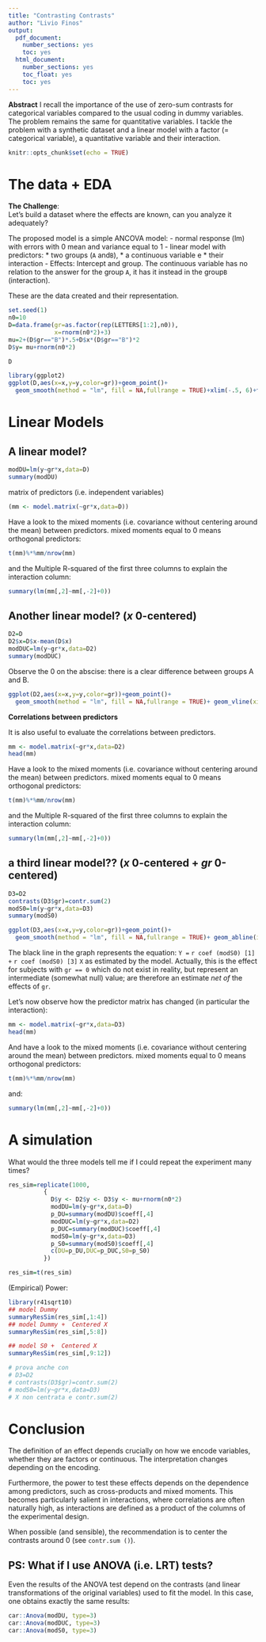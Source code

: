 ```yaml
---
title: "Contrasting Contrasts"
author: "Livio Finos"
output:
  pdf_document:
    number_sections: yes
    toc: yes
  html_document:
    number_sections: yes
    toc_float: yes
    toc: yes
---
```



**Abstract**
I recall the importance of the use of zero-sum contrasts for categorical variables compared to the usual coding in dummy variables. The problem remains the same for quantitative variables. I tackle the problem with a synthetic dataset and a linear model with a factor (= categorical variable), a quantitative variable and their interaction.


```r
knitr::opts_chunk$set(echo = TRUE)
```


# The data + EDA

**The Challenge**:   
Let's build a dataset where the effects are known, can you analyze it adequately?


The proposed model is a simple ANCOVA model:
- normal response (lm) with errors with 0 mean and variance equal to 1
- linear model with predictors:
   * two groups (`A` and` B`),
   * a continuous variable e
   * their interaction
- Effects: Intercept and group. The continuous variable has no relation to the answer for the group `A`, it has it instead in the group` B` (interaction).

These are the data created and their representation.

```r
set.seed(1)
n0=10
D=data.frame(gr=as.factor(rep(LETTERS[1:2],n0)),
             x=rnorm(n0*2)+3)
mu=2+(D$gr=="B")*.5+D$x*(D$gr=="B")*2
D$y= mu+rnorm(n0*2)

D

library(ggplot2)
ggplot(D,aes(x=x,y=y,color=gr))+geom_point()+
  geom_smooth(method = "lm", fill = NA,fullrange = TRUE)+xlim(-.5, 6)+theme_bw()
```

# Linear Models  
## A linear model?

```r
modDU=lm(y~gr*x,data=D)
summary(modDU)
```

matrix of predictors (i.e. independent variables)

```r
(mm <- model.matrix(~gr*x,data=D))
```

Have a look to the mixed moments (i.e. covariance without centering around the mean) between predictors. mixed moments equal to 0 means orthogonal predictors:

```r
t(mm)%*%mm/nrow(mm)
```

and the Multiple R-squared of the first three columns to explain the interaction column:

```r
summary(lm(mm[,2]~mm[,-2]+0))
```


## Another linear model? ($x$ 0-centered)

```r
D2=D
D2$x=D$x-mean(D$x)
modDUC=lm(y~gr*x,data=D2)
summary(modDUC)

```

Observe the 0 on the abscise:
there is a clear difference between groups A and B.

```r
ggplot(D2,aes(x=x,y=y,color=gr))+geom_point()+
  geom_smooth(method = "lm", fill = NA,fullrange = TRUE)+ geom_vline(xintercept = 0)+theme_bw()

```



**Correlations between predictors**

It is also useful to evaluate the correlations between predictors.

```r
mm <- model.matrix(~gr*x,data=D2)
head(mm)
```



Have a look to the mixed moments (i.e. covariance without centering around the mean) between predictors. mixed moments equal to 0 means orthogonal predictors:

```r
t(mm)%*%mm/nrow(mm)
```

and the Multiple R-squared of the first three columns to explain the interaction column:

```r
summary(lm(mm[,2]~mm[,-2]+0))
```

## a third linear model?? ($x$ 0-centered + $gr$ 0-centered)

```r
D3=D2
contrasts(D3$gr)=contr.sum(2)
modS0=lm(y~gr*x,data=D3)
summary(modS0)
```

```r
ggplot(D3,aes(x=x,y=y,color=gr))+geom_point()+
  geom_smooth(method = "lm", fill = NA,fullrange = TRUE)+ geom_abline(intercept = coef(modS0)[1], slope = coef(modS0)[3])+theme_bw()

```

The black line in the graph represents the equation:
`Y =` `r coef (modS0) [1]` `+` `r coef (modS0) [3]` `X`
as estimated by the model. Actually, this is the effect for subjects with `gr == 0` which do not exist in reality, but represent an intermediate (somewhat null) value; are therefore an estimate *net of* the effects of `gr`.


Let's now observe how the predictor matrix has changed (in particular the interaction):

```r
mm <- model.matrix(~gr*x,data=D3)
head(mm)
```


And have a look to the mixed moments (i.e. covariance without centering around the mean) between predictors. mixed moments equal to 0 means orthogonal predictors:

```r
t(mm)%*%mm/nrow(mm)
```

and:
```r
summary(lm(mm[,2]~mm[,-2]+0))
```


# A simulation

What would the three models tell me if I could repeat the experiment many times?

```r
res_sim=replicate(1000,
          {
            D$y <- D2$y <- D3$y <- mu+rnorm(n0*2)
            modDU=lm(y~gr*x,data=D)
            p_DU=summary(modDU)$coeff[,4]
            modDUC=lm(y~gr*x,data=D2)
            p_DUC=summary(modDUC)$coeff[,4]
            modS0=lm(y~gr*x,data=D3)
            p_S0=summary(modS0)$coeff[,4]
            c(DU=p_DU,DUC=p_DUC,S0=p_S0)
          })

res_sim=t(res_sim)
```

(Empirical) Power:

```r
library(r41sqrt10)
## model Dummy
summaryResSim(res_sim[,1:4])
## model Dummy +  Centered X
summaryResSim(res_sim[,5:8])

## model S0 +  Centered X
summaryResSim(res_sim[,9:12])

# prova anche con 
# D3=D2
# contrasts(D3$gr)=contr.sum(2)
# modS0=lm(y~gr*x,data=D3)
# X non centrata e contr.sum(2)
```

# Conclusion

The definition of an effect depends crucially on how we encode variables, whether they are factors or continuous. The interpretation changes depending on the encoding.

Furthermore, the power to test these effects depends on the dependence among predictors, such as cross-products and mixed moments. This becomes particularly salient in interactions, where correlations are often naturally high, as interactions are defined as a product of the columns of the experimental design.

When possible (and sensible), the recommendation is to center the contrasts around 0 (see `contr.sum ()`).


## PS: What if I use ANOVA (i.e. LRT) tests?

Even the results of the ANOVA test depend on the contrasts (and linear transformations of the original variables) used to fit the model. In this case, one obtains exactly the same results:

```r
car::Anova(modDU, type=3)
car::Anova(modDUC, type=3)
car::Anova(modS0, type=3)
```


